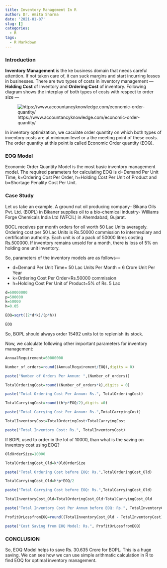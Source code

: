 ```yaml
---
title: Inventory Management In R
author: Dr. Amita Sharma
date: '2021-01-07'
slug: []
categories:
  - R
tags:
  - R Markdown
---
```


### **Introduction**

**Inventory Management** is the ke business domain that needs careful attention. If not taken care of, it can suck margins and start incurring losses in businesses. There are two types of costs in inventory management --- **Holding Cost** of Inventory and **Ordering Cost** of inventory. Following diagram shows the interplay of both types of costs with respect to order size ---

![https://www.accountancyknowledge.com/economic-order-quantity/](C:\\Users\\arunkumar\\Desktop\\EOQ.png)

In inventory optimization, we caculate order quantity on which both types of inventory costs are at minimum level or a the meeting point of these costs. The order quantity at this point is called Economic Order quantity (EOQ).

### **EOQ Model**

Economic Order Quantity Model is the most basic inventory management model. The required parameters for calculating EOQ is d=Demand Per Unit Time, k=Ordering Cost Per Order, h=Holding Cost Per Unit of Product and b=Shortage Penality Cost Per Unit.

### **Case Study**

Let us take an example. A ground nut oil producing company-- Bikana Oils Pvt. Ltd. (BOPL) in Bikaner supplies oil to a bio-chemical industry- Williams Forge Chemicals India Ltd (WFCIL) in Ahemdabad, Gujarat.

BOCL receives per month orders for oil worth 50 Lac Units averagely. Ordering cost per 50 Lac Units is Rs.50000 commission to intermediary and certification authority. Each unit is of a pack of 50000 litres costing Rs.500000. If inventory remains unsold for a month, there is loss of 5% on holding one unit inventory. 

So, parameters of the inventory models are as follows---

- d=Demand Per Unit Time= 50 Lac Units Per Month = 6 Crore Unit Per Year
- k=Ordering Cost Per Order=Rs.50000 commission
- h=Holding Cost Per Unit of Product=5% of Rs. 5 Lac


```r

d=60000000
p=500000
k=50000
h=0.05

EOQ=sqrt((2*d*k)/(p*h))

EOQ

```

So, BOPL should always order 15492 units lot to replenish its stock.

Now, we calculate following other important parameters for inventory management:

```r

AnnualRequirement=60000000

Number_of_orders=round((AnnualRequirement/EOQ),digits = 0)

paste("Number of Orders Per Annum: ",(Number_of_orders))

TotalOrderingCost=round((Number_of_orders*k),digits = 0)

paste("Total Ordering Cost Per Annum: Rs.", TotalOrderingCost)

TotalCarryingCost=round((h*p*EOQ/2),digits =0)

paste("Total Carrying Cost Per Annum: Rs.",TotalCarryingCost)

TotalInventoryCost=TotalOrderingCost+TotalCarryingCost

paste("Total Inventory Cost: Rs.", TotalInventoryCost)

```

If BOPL used to order in the lot of 10000, than what is the saving on inventory cost using EOQ?

```r

OldOrderSize=10000

TotalOrderingCost_Old=k*OldOrderSize

paste("Total Ordering Cost before EOQ: Rs.",TotalOrderingCost_Old)

TotalCarryingCost_Old=h*p*EOQ/2

paste("Total Carrying Cost before EOQ: Rs.",TotalCarryingCost_Old)

TotalInventoryCost_Old=TotalOrderingCost_Old+TotalCarryingCost_Old

paste("Total Inventory Cost Per Annum before EOQ: Rs.", TotalInventoryCost_Old)

ProfitOrLossfromEOQ=round((TotalInventoryCost_Old - TotalInventoryCost),digit=0)

paste("Cost Saving from EOQ Model: Rs.", ProfitOrLossfromEOQ)

```

### **CONCLUSION**

So, EOQ Model helps to save Rs. 30.635 Crore for BOPL. This is a huge saving. We can see how we can use simple arithmatic calculation in R to find EOQ for optimal inventory management.